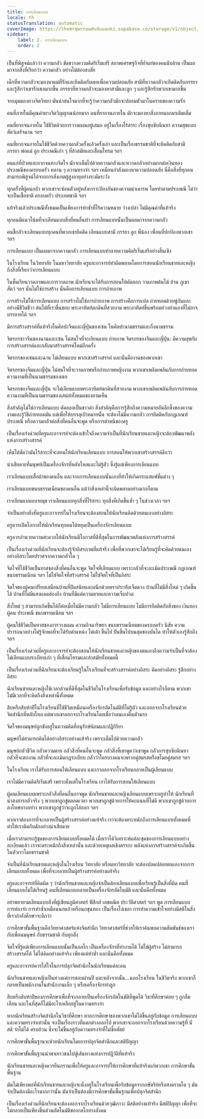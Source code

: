 ```yaml
---
title: การเลียนแบบ
locale: th
statusTranslation: automatic
coverImage: https://lhvmrqwrcowdvduuaukz.supabase.co/storage/v1/object/public/strapi-uploads/small_cover-educacion-fundamental.webp-2d51a7828a2b1309555be27f7e2a61a0.webp
sidebar:
    label: 2. การเลียนแบบ
    order: 2
---
```

เป็นที่พิสูจน์แล้วว่า ความกลัว ขัดขวางความคิดริเริ่มเสรี สภาพเศรษฐกิจที่ย่ำแย่ของคนนับล้าน เป็นผลมาจากสิ่งที่เรียกว่า ความกลัว อย่างไม่ต้องสงสัย

เด็กที่หวาดกลัวจะมองหาแม่ที่รักและยึดติดกับเธอเพื่อความปลอดภัย สามีที่หวาดกลัวจะยึดติดกับภรรยาและรู้สึกว่าเขารักเธอมากขึ้น ภรรยาที่หวาดกลัวจะมองหาสามีและลูก ๆ และรู้สึกรักพวกเขามากขึ้น

จากมุมมองทางจิตวิทยา มันน่าสนใจมากที่จะรู้ว่าความกลัวมักจะปลอมตัวมาในคราบของความรัก

คนที่ภายในมีคุณค่าทางจิตวิญญาณน้อยมาก คนที่ยากจนภายใน มักจะมองหาสิ่งภายนอกมาเติมเต็ม

คนที่ยากจนภายใน ใช้ชีวิตด้วยการวางแผนอยู่เสมอ อยู่ในเรื่องไร้สาระ เรื่องซุบซิบนินทา ความสุขแบบสัตว์เดรัจฉาน ฯลฯ

คนที่ยากจนภายในใช้ชีวิตด้วยความกลัวครั้งแล้วครั้งเล่า และเป็นเรื่องธรรมชาติที่จะยึดติดกับสามี ภรรยา พ่อแม่ ลูก ประเพณีเก่า ๆ ที่ล้าสมัยและเสื่อมโทรม ฯลฯ

คนแก่ที่ป่วยและยากจนทางจิตใจ มักจะเต็มไปด้วยความกลัวและหวาดกลัวอย่างมากต่อเงินทอง ประเพณีของครอบครัว หลาน ๆ ความทรงจำ ฯลฯ เหมือนกำลังมองหาความปลอดภัย นี่คือสิ่งที่ทุกคนสามารถพิสูจน์ได้จากการสังเกตผู้สูงอายุอย่างระมัดระวัง

ทุกครั้งที่ผู้คนกลัว พวกเขาจะซ่อนตัวอยู่หลังเกราะป้องกันของความน่าเคารพ โดยทำตามประเพณี ไม่ว่าจะเป็นเชื้อชาติ ครอบครัว ประเทศชาติ ฯลฯ

แท้จริงแล้วประเพณีทั้งหมดเป็นเพียงการทำซ้ำที่ไร้ความหมาย ว่างเปล่า ไม่มีคุณค่าที่แท้จริง

ทุกคนมีแนวโน้มที่จะเลียนแบบสิ่งที่คนอื่นทำ การเลียนแบบนั้นเป็นผลมาจากความกลัว

คนขี้กลัวจะเลียนแบบทุกคนที่พวกเขายึดติด เลียนแบบสามี ภรรยา ลูก พี่น้อง เพื่อนที่ปกป้องพวกเขา ฯลฯ

การเลียนแบบ เป็นผลมาจากความกลัว การเลียนแบบทำลายความคิดริเริ่มเสรีอย่างสิ้นเชิง

ในโรงเรียน ในวิทยาลัย ในมหาวิทยาลัย ครูและอาจารย์ทำผิดพลาดโดยการสอนนักเรียนชายและหญิงถึงสิ่งที่เรียกว่าการเลียนแบบ

ในชั้นเรียนวาดภาพและการวาดภาพ นักเรียนจะได้รับการสอนให้คัดลอก วาดภาพต้นไม้ บ้าน ภูเขา สัตว์ ฯลฯ นั่นไม่ใช่การสร้าง นั่นคือการเลียนแบบ การถ่ายภาพ

การสร้างไม่ใช่การเลียนแบบ การสร้างไม่ใช่การถ่ายภาพ การสร้างคือการแปล ถ่ายทอดด้วยพู่กันและอย่างมีชีวิตชีวา ต้นไม้ที่เราชื่นชอบ พระอาทิตย์ตกดินที่สวยงาม พระอาทิตย์ขึ้นพร้อมท่วงทำนองที่ไม่อาจบรรยายได้ ฯลฯ

มีการสร้างสรรค์ที่แท้จริงในศิลปะจีนและญี่ปุ่นของเซน ในศิลปะนามธรรมและกึ่งนามธรรม

จิตรกรชาวจีนของฉานและเซน ไม่สนใจที่จะเลียนแบบ ถ่ายภาพ จิตรกรของจีนและญี่ปุ่น: มีความสุขกับการสร้างสรรค์และกลับมาสร้างสรรค์ใหม่อีกครั้ง

จิตรกรของเซนและฉาน ไม่เลียนแบบ พวกเขาสร้างสรรค์ และนั่นคืองานของพวกเขา

จิตรกรของจีนและญี่ปุ่น ไม่สนใจที่จะวาดภาพหรือถ่ายภาพหญิงงาม พวกเขาเพลิดเพลินกับการถ่ายทอดความงามที่เป็นนามธรรมของเธอ

จิตรกรของจีนและญี่ปุ่น จะไม่เลียนแบบพระอาทิตย์ตกดินที่สวยงาม พวกเขาเพลิดเพลินกับการถ่ายทอดความงามที่เป็นนามธรรมของเสน่ห์ทั้งหมดของยามเย็น

สิ่งสำคัญไม่ใช่การเลียนแบบ คัดลอกเป็นขาวดำ สิ่งสำคัญคือการรู้สึกถึงความหมายอันลึกซึ้งของความงามและรู้วิธีถ่ายทอดมัน แต่เพื่อให้บรรลุเป้าหมายนั้น จะต้องไม่มีความกลัว การยึดติดกับกฎเกณฑ์ ประเพณี หรือความกลัวต่อสิ่งที่คนอื่นจะพูด หรือการตำหนิของครู

เป็นเรื่องเร่งด่วนที่ครูและอาจารย์จะต้องเข้าใจถึงความจำเป็นที่นักเรียนชายและหญิงจะต้องพัฒนาพลังแห่งการสร้างสรรค์

เห็นได้ชัดว่ามันไร้สาระที่จะสอนให้นักเรียนเลียนแบบ การสอนให้พวกเขาสร้างสรรค์ดีกว่า

น่าเสียดายที่มนุษย์เป็นเครื่องจักรที่หลับใหลและไม่รู้ตัว ซึ่งรู้แต่เพียงการเลียนแบบ

เราเลียนแบบเสื้อผ้าของคนอื่น และจากการเลียนแบบนั้นเองที่ทำให้เกิดกระแสแฟชั่นต่าง ๆ

เราเลียนแบบขนบธรรมเนียมของคนอื่น แม้ว่าสิ่งเหล่านี้จะผิดพลาดอย่างมากก็ตาม

เราเลียนแบบอบายมุข เราเลียนแบบทุกสิ่งที่ไร้สาระ ทุกสิ่งที่เกิดขึ้นซ้ำ ๆ ในช่วงเวลา ฯลฯ

จำเป็นอย่างยิ่งที่ครูและอาจารย์ในโรงเรียนจะต้องสอนให้นักเรียนคิดด้วยตนเองอย่างอิสระ

ครูควรเปิดโอกาสให้นักเรียนทุกคนได้หยุดเป็นเครื่องจักรเลียนแบบ

ครูควรอำนวยความสะดวกให้นักเรียนมีโอกาสที่ดีที่สุดในการพัฒนาพลังแห่งการสร้างสรรค์

เป็นเรื่องเร่งด่วนที่นักเรียนจะต้องรู้จักอิสรภาพที่แท้จริง เพื่อที่พวกเขาจะได้เรียนรู้ที่จะคิดด้วยตนเองอย่างอิสระโดยปราศจากความกลัวใด ๆ

จิตใจที่ใช้ชีวิตเป็นทาสของสิ่งที่คนอื่นจะพูด จิตใจที่เลียนแบบ เพราะกลัวที่จะละเมิดประเพณี กฎเกณฑ์ ขนบธรรมเนียม ฯลฯ ไม่ใช่จิตใจที่สร้างสรรค์ ไม่ใช่จิตใจที่เป็นอิสระ

จิตใจของผู้คนเปรียบเสมือนบ้านที่ปิดสนิทและผนึกด้วยตราประทับเจ็ดดวง บ้านที่ไม่มีสิ่งใหม่ ๆ เกิดขึ้นได้ บ้านที่ไม่มีแสงแดดส่องถึง บ้านที่มีแต่ความตายและความเจ็บปวด

สิ่งใหม่ ๆ สามารถเกิดขึ้นได้ก็ต่อเมื่อไม่มีความกลัว ไม่มีการเลียนแบบ ไม่มีการยึดติดกับสิ่งของ เงินทอง ผู้คน ประเพณี ขนบธรรมเนียม ฯลฯ

ผู้คนใช้ชีวิตเป็นทาสของการวางแผน ความอิจฉาริษยา ขนบธรรมเนียมของครอบครัว นิสัย ความปรารถนาอย่างไม่รู้จักพอที่จะได้รับตำแหน่ง ไต่เต้า ขึ้นไป ปีนขึ้นไปบนสุดของบันได ทำให้ตัวเองรู้สึกถึง ฯลฯ

เป็นเรื่องเร่งด่วนที่ครูและอาจารย์จะต้องสอนให้นักเรียนชายและหญิงของตนเองถึงความจำเป็นที่จะต้องไม่เลียนแบบระเบียบเก่า ๆ ที่เสื่อมโทรมและล้าสมัยทั้งหมดนี้

เป็นเรื่องเร่งด่วนที่นักเรียนจะต้องเรียนรู้ในโรงเรียนที่จะสร้างสรรค์อย่างอิสระ คิดอย่างอิสระ รู้สึกอย่างอิสระ

นักเรียนชายและหญิงใช้เวลาส่วนที่ดีที่สุดในชีวิตในโรงเรียนเพื่อรับข้อมูล และอย่างไรก็ตาม พวกเขาไม่มีเวลาที่จะคิดถึงสิ่งเหล่านี้ทั้งหมด

สิบหรือสิบห้าปีในโรงเรียนที่ใช้ชีวิตเหมือนเครื่องจักรอัตโนมัติที่ไม่รู้ตัว และออกจากโรงเรียนด้วยจิตสำนึกที่หลับใหล แต่พวกเขาออกจากโรงเรียนโดยเชื่อว่าตนเองตื่นตัวมาก

จิตใจของมนุษย์ถูกขังอยู่ในความคิดที่อนุรักษ์นิยมและปฏิกิริยา

มนุษย์ไม่สามารถคิดได้อย่างอิสระอย่างแท้จริง เพราะเต็มไปด้วยความกลัว

มนุษย์กลัวชีวิต กลัวความตาย กลัวสิ่งที่คนอื่นจะพูด กลัวสิ่งที่เขาพูดว่าเขาพูด กลัวการซุบซิบนินทา กลัวที่จะตกงาน กลัวที่จะละเมิดกฎระเบียบ กลัวว่าใครบางคนจะพรากคู่สมรสหรือขโมยคู่สมรส ฯลฯ

ในโรงเรียน เราได้รับการสอนให้เลียนแบบ และเราออกจากโรงเรียนกลายเป็นผู้เลียนแบบ

เราไม่มีความคิดริเริ่มเสรี เพราะตั้งแต่ในโรงเรียน เราได้รับการสอนให้เลียนแบบ

ผู้คนเลียนแบบเพราะกลัวสิ่งที่คนอื่นอาจพูด นักเรียนชายและหญิงเลียนแบบเพราะครูทำให้ นักเรียนที่น่าสงสารกลัวจริง ๆ พวกเขาถูกขู่ตลอดเวลา พวกเขาถูกขู่ด้วยการให้คะแนนที่ไม่ดี พวกเขาถูกขู่ด้วยการลงโทษบางอย่าง พวกเขาถูกขู่ว่าจะถูกไล่ออก ฯลฯ

หากเราต้องการที่จะกลายเป็นผู้สร้างสรรค์อย่างแท้จริง เราจะต้องตระหนักถึงการเลียนแบบทั้งหมดที่ทำให้เราติดกับดักอย่างน่าเสียดาย

เมื่อเราสามารถรู้ชุดของการเลียนแบบทั้งหมดได้ เมื่อเราได้วิเคราะห์แต่ละชุดของการเลียนแบบอย่างละเอียดแล้ว เราจะตระหนักถึงสิ่งเหล่านั้น และด้วยเหตุผลเชิงตรรกะ พลังแห่งการสร้างสรรค์จะเกิดขึ้นในตัวเราโดยธรรมชาติ

จำเป็นที่นักเรียนชายและหญิงในโรงเรียน วิทยาลัย หรือมหาวิทยาลัย จะต้องปลดปล่อยตนเองจากการเลียนแบบทั้งหมด เพื่อที่จะกลายเป็นผู้สร้างสรรค์อย่างแท้จริง

ครูและอาจารย์ที่คิดผิด ๆ ว่านักเรียนชายและหญิงจำเป็นต้องเลียนแบบเพื่อเรียนรู้เป็นสิ่งที่ผิด คนที่เลียนแบบไม่ได้เรียนรู้ คนที่เลียนแบบกลายเป็นเครื่องจักรอัตโนมัติ และนั่นคือทั้งหมด

อย่าพยายามเลียนแบบสิ่งที่ผู้เขียนภูมิศาสตร์ ฟิสิกส์ เลขคณิต ประวัติศาสตร์ ฯลฯ พูด การเลียนแบบ การท่องจำ การทำซ้ำเหมือนนกแก้วหรือนกขุนทอง เป็นเรื่องโง่เขลา การทำความเข้าใจอย่างมีสติในสิ่งที่เรากำลังศึกษาจะดีกว่า

การศึกษาขั้นพื้นฐานคือวิทยาศาสตร์แห่งจิตสำนึก วิทยาศาสตร์ที่ช่วยให้เราค้นพบความสัมพันธ์ของเรากับเพื่อนมนุษย์ กับธรรมชาติ กับทุกสิ่ง

จิตใจที่รู้แต่เพียงการเลียนแบบนั้นเป็นกลไก เป็นเครื่องจักรที่ทำงานได้ ไม่ใช่ผู้สร้าง ไม่สามารถสร้างสรรค์ได้ ไม่ได้คิดอย่างแท้จริง เพียงแต่ทำซ้ำ และนั่นคือทั้งหมด

ครูและอาจารย์ควรใส่ใจในการปลุกจิตสำนึกในนักเรียนแต่ละคน

นักเรียนชายและหญิงเป็นห่วงแค่การสอบผ่านปี และหลังจากนั้น...นอกโรงเรียน ในชีวิตจริง พวกเขาก็กลายเป็นพนักงานในสำนักงานเล็ก ๆ หรือเครื่องจักรทำลูก

สิบหรือสิบห้าปีของการศึกษาเพื่อที่จะกลายเป็นเครื่องจักรอัตโนมัติที่พูดได้ วิชาที่ศึกษาค่อย ๆ ถูกลืมเลือน และในที่สุดก็ไม่มีอะไรเหลืออยู่ในความทรงจำ

หากนักเรียนสร้างจิตสำนึกในวิชาที่ศึกษา หากการศึกษาของพวกเขาไม่ได้ขึ้นอยู่กับข้อมูล การเลียนแบบ และความทรงจำเท่านั้น จะเป็นเรื่องราวที่แตกต่างออกไป พวกเขาจะออกจากโรงเรียนด้วยความรู้ที่ มีสติ จำไม่ได้ ครบถ้วน ซึ่งจะไม่ขึ้นอยู่กับความทรงจำที่ไม่ซื่อสัตย์

การศึกษาขั้นพื้นฐานจะช่วยนักเรียนโดยการปลุกจิตสำนึกและสติปัญญา

การศึกษาขั้นพื้นฐานนำพาเยาวชนไปสู่เส้นทางแห่งการปฏิวัติที่แท้จริง

นักเรียนชายและหญิงควรยืนกรานเพื่อให้ครูและอาจารย์ให้การศึกษาที่แท้จริงแก่พวกเขา การศึกษาขั้นพื้นฐาน

มันไม่เพียงพอที่นักเรียนชายและหญิงจะนั่งอยู่ในโรงเรียนเพื่อรับข้อมูลจากกษัตริย์หรือสงครามใด ๆ มันจำเป็นต้องมีอะไรมากกว่านั้น มันจำเป็นต้องมีการศึกษาขั้นพื้นฐานเพื่อปลุกจิตสำนึก

เป็นเรื่องเร่งด่วนที่นักเรียนจะต้องออกจากโรงเรียนด้วยวุฒิภาวะ มีสติอย่างแท้จริง มีสติปัญญา เพื่อที่จะไม่กลายเป็นเพียงชิ้นส่วนอัตโนมัติของกลไกทางสังคม

